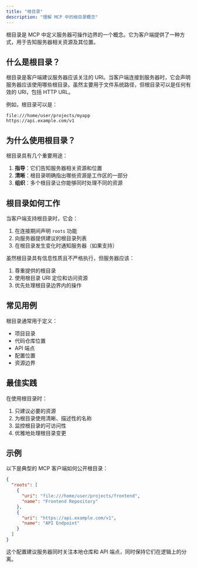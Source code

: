 ```yaml
---
title: "根目录"
description: "理解 MCP 中的根目录概念"
---
```


根目录是 MCP 中定义服务器可操作边界的一个概念。它为客户端提供了一种方式，用于告知服务器相关资源及其位置。

## 什么是根目录？

根目录是客户端建议服务器应该关注的 URI。当客户端连接到服务器时，它会声明服务器应该使用哪些根目录。虽然主要用于文件系统路径，但根目录可以是任何有效的 URI，包括 HTTP URL。

例如，根目录可以是：

```
file:///home/user/projects/myapp
https://api.example.com/v1
```

## 为什么使用根目录？

根目录具有几个重要用途：

1. **指导**：它们告知服务器相关资源和位置
2. **清晰**：根目录明确指出哪些资源是工作区的一部分
3. **组织**：多个根目录让你能够同时处理不同的资源

## 根目录如何工作

当客户端支持根目录时，它会：

1. 在连接期间声明 `roots` 功能
2. 向服务器提供建议的根目录列表
3. 在根目录发生变化时通知服务器（如果支持）

虽然根目录具有信息性质且不严格执行，但服务器应该：

1. 尊重提供的根目录
2. 使用根目录 URI 定位和访问资源
3. 优先处理根目录边界内的操作

## 常见用例

根目录通常用于定义：

- 项目目录
- 代码仓库位置
- API 端点
- 配置位置
- 资源边界

## 最佳实践

在使用根目录时：

1. 只建议必要的资源
2. 为根目录使用清晰、描述性的名称
3. 监控根目录的可访问性
4. 优雅地处理根目录变更

## 示例

以下是典型的 MCP 客户端如何公开根目录：

```json
{
  "roots": [
    {
      "uri": "file:///home/user/projects/frontend",
      "name": "Frontend Repository"
    },
    {
      "uri": "https://api.example.com/v1",
      "name": "API Endpoint"
    }
  ]
}
```

这个配置建议服务器同时关注本地仓库和 API 端点，同时保持它们在逻辑上的分离。